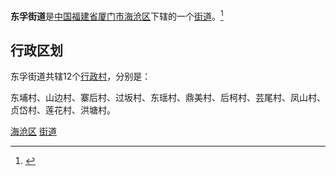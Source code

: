 {{中国乡级行政区
|景观照片文件名 = 
|景观照片描述 = 
|汉语拼音 = 
|其他语言 = 
|其他语言名称 = 
|旧称 = 
|地名出处 = 
|位置图文件名 = 
|位置图描述 = 
|自定义图片= 
|建置时间 = 
|政府驻地 = 
|毗邻 = 
|总面积 = 
|总人口 = 
|总人口年份 = 
|户籍人口 = 
|户籍人口年份 = 
|常住人口 = 
|常住人口年份 = 
|人口密度 = 
|GDP = 
|GDP年份 = 
|邮政编码 = 
|电话区号 = 592
|官方网站 = 
|网站名称 = 
|35/02/05/103/000}}
'''东孚街道'''是[[中华人民共和国|中国]][[福建省|福建省]][[厦门市|厦门市]][[海沧区|海沧区]]下辖的一个[[街道|街道]]。<ref>{{PRC admin/ref sgc|{{PRC admin/parent|35/02/05/103/000}}}}</ref>

== 行政区划 ==

东孚街道共辖12个[[行政村|行政村]]，分别是：

东埔村、山边村、寨后村、过坂村、东瑶村、鼎美村、后柯村、芸尾村、凤山村、贞岱村、莲花村、洪塘村。

{{海沧区行政区划}}
{{福建小作品}}

[[Category:厦门街道|海沧区]]
[[Category:海沧区行政区划|街道]]